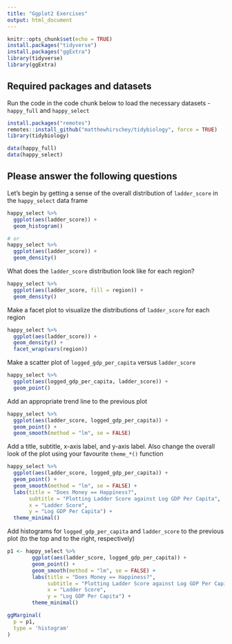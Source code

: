 ```yaml
---
title: "Ggplot2 Exercises"
output: html_document
---
```


```r
knitr::opts_chunk$set(echo = TRUE)
install.packages("tidyverse")
install.packages("ggExtra")
library(tidyverse)
library(ggExtra)
```

## Required packages and datasets

Run the code in the code chunk below to load the necessary datasets -  `happy_full` and `happy_select`

```r
install.packages("remotes")
remotes::install_github("matthewhirschey/tidybiology", force = TRUE)
library(tidybiology)

data(happy_full)
data(happy_select)
```

## Please answer the following questions

Let's begin by getting a sense of the overall distribution of `ladder_score` in the `happy_select` data frame 

```r
happy_select %>% 
  ggplot(aes(ladder_score)) +
  geom_histogram()

# or
happy_select %>% 
  ggplot(aes(ladder_score)) +
  geom_density()
```

What does the `ladder_score` distribution look like for each region? 

```r
happy_select %>% 
  ggplot(aes(ladder_score, fill = region)) +
  geom_density()
```

Make a facet plot to visualize the distributions of `ladder_score` for each region

```r
happy_select %>% 
  ggplot(aes(ladder_score)) +
  geom_density() +
  facet_wrap(vars(region))
```

Make a scatter plot of `logged_gdp_per_capita` versus `ladder_score` 

```r
happy_select %>% 
  ggplot(aes(logged_gdp_per_capita, ladder_score)) +
  geom_point()
```

Add an appropriate trend line to the previous plot

```r
happy_select %>% 
  ggplot(aes(ladder_score, logged_gdp_per_capita)) +
  geom_point() +
  geom_smooth(method = "lm", se = FALSE)
```

Add a title, subtitle, x-axis label, and y-axis label. Also change the overall look of the plot using your favourite `theme_*()` function 

```r
happy_select %>% 
  ggplot(aes(ladder_score, logged_gdp_per_capita)) +
  geom_point() +
  geom_smooth(method = "lm", se = FALSE) +
  labs(title = "Does Money == Happiness?",
       subtitle = "Plotting Ladder Score against Log GDP Per Capita",
       x = "Ladder Score",
       y = "Log GDP Per Capita") +
  theme_minimal()
```

Add histograms for `logged_gdp_per_capita` and `ladder_score` to the previous plot (to the top and to the right, respectively) 

```r
p1 <- happy_select %>% 
        ggplot(aes(ladder_score, logged_gdp_per_capita)) +
        geom_point() +
        geom_smooth(method = "lm", se = FALSE) +
        labs(title = "Does Money == Happiness?",
             subtitle = "Plotting Ladder Score against Log GDP Per Capita",
             x = "Ladder Score",
             y = "Log GDP Per Capita") +
        theme_minimal()

ggMarginal(
  p = p1,
  type = 'histogram'
)
```




